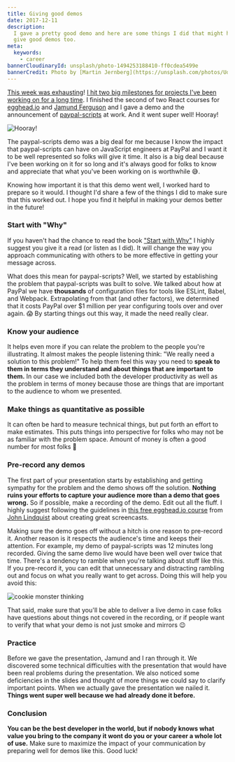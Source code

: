 ```yaml
---
title: Giving good demos
date: 2017-12-11
description:
  I gave a pretty good demo and here are some things I did that might help you
  give good demos too.
meta:
  keywords:
    - career
bannerCloudinaryId: unsplash/photo-1494253188410-ff0cdea5499e
bannerCredit: Photo by [Martin Jernberg](https://unsplash.com/photos/UdURxHDhrgY)
---
```


[This week was exhausting](https://twitter.com/kentcdodds/status/931716752047665153)!
[I hit two big milestones for projects I've been working on for a long time](https://twitter.com/kentcdodds/status/931247165342707712).
I finished the second of two React courses for [egghead.io](http://egghead.io)
and [Jamund Ferguson](https://twitter.com/xjamundx) and I gave a demo and the
announcement of [paypal-scripts](/blog/tools-without-config) at work. And it
went super well! Hooray!

![Hooray!](https://res.cloudinary.com/kentcdodds-com/image/upload/v1625032748/kentcdodds.com/content/blog/giving-good-demos/0.gif)

The paypal-scripts demo was a big deal for me because I know the impact that
paypal-scripts can have on JavaScript engineers at PayPal and I want it to be
well represented so folks will give it time. It also is a big deal because I've
been working on it for so long and it's always good for folks to know and
appreciate that what you've been working on is worthwhile 😅.

Knowing how important it is that this demo went well, I worked hard to prepare
so it would. I thought I'd share a few of the things I did to make sure that
this worked out. I hope you find it helpful in making your demos better in the
future!

### Start with "Why"

If you haven't had the chance to read the book
["Start with Why"](https://startwithwhy.com/shop/books/start-with-why) I highly
suggest you give it a read (or listen as I did). It will change the way you
approach communicating with others to be more effective in getting your message
across.

What does this mean for paypal-scripts? Well, we started by establishing the
problem that paypal-scripts was built to solve. We talked about how at PayPal we
have **thousands** of configuration files for tools like ESLint, Babel, and
Webpack. Extrapolating from that (and other factors), we determined that it
costs PayPal over \$1 million per year configuring tools over and over again. 😱
By starting things out this way, it made the need really clear.

### Know your audience

It helps even more if you can relate the problem to the people you're
illustrating. It almost makes the people listening think: "We really need a
solution to this problem!" To help them feel this way you need to **speak to
them in terms they understand and about things that are important to them.** In
our case we included both the developer productivity as well as the problem in
terms of money because those are things that are important to the audience to
whom we presented.

### Make things as quantitative as possible

It can often be hard to measure technical things, but put forth an effort to
make estimates. This puts things into perspective for folks who may not be as
familiar with the problem space. Amount of money is often a good number for most
folks 🤑

### Pre-record any demos

The first part of your presentation starts by establishing and getting sympathy
for the problem and the demo shows off the solution. **Nothing ruins your
efforts to capture your audience more than a demo that goes wrong.** So if
possible, make a recording of the demo. Edit out all the fluff. I highly suggest
following the guidelines in
[this free egghead.io course](https://egghead.io/courses/record-badass-screencasts-for-egghead-io)
from [John Lindquist](https://twitter.com/johnlindquist) about creating great
screencasts.

Making sure the demo goes off without a hitch is one reason to pre-record it.
Another reason is it respects the audience's time and keeps their attention. For
example, my demo of paypal-scripts was 12 minutes long recorded. Giving the same
demo live would have been well over twice that time. There's a tendency to
ramble when you're talking about stuff like this. If you pre-record it, you can
edit that unnecessary and distracting rambling out and focus on what you really
want to get across. Doing this will help you avoid this:

![cookie monster thinking](https://res.cloudinary.com/kentcdodds-com/image/upload/v1625032747/kentcdodds.com/content/blog/giving-good-demos/1.gif)

That said, make sure that you'll be able to deliver a live demo in case folks
have questions about things not covered in the recording, or if people want to
verify that what your demo is not just smoke and mirrors 😉

### Practice

Before we gave the presentation, Jamund and I ran through it. We discovered some
technical difficulties with the presentation that would have been real problems
during the presentation. We also noticed some deficiencies in the slides and
thought of more things we could say to clarify important points. When we
actually gave the presentation we nailed it. **Things went super well because we
had already done it before.**

### Conclusion

**You can be the best developer in the world, but if nobody knows what value you
bring to the company it wont do you or your career a whole lot of use.** Make
sure to maximize the impact of your communication by preparing well for demos
like this. Good luck!
